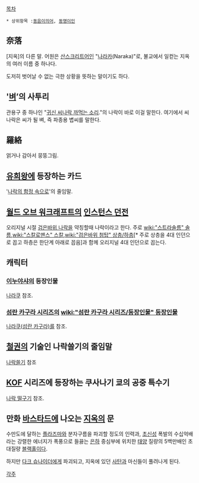 [[목차]]
 * 상위항목 :[[동음이의어]], [[동명이인]]
== 奈落 ==
[지옥]의 다른 말. 어원은 [[산스크리트어]]인 "[[나라카]](Naraka)"로, 불교에서 일컫는 지옥의 여러 이름 중 하나다.

도저히 벗어날 수 없는 극한 상황을 뜻하는 말이기도 하다.

== '[[벼]]’의 사투리 ==
관용구 중 하나인 "[[귀신 씻나락 까먹는 소리|귀신 씨나락 까먹는 소리]]."의 나락이 바로 이걸 말한다. 여기에서 씨나락은 씨가 될 벼, 즉 파종용 볍씨를 말한다.

== 羅絡 ==
얽거나 감아서 뭉뚱그림. 

== [[유희왕]]에 등장하는 카드 ==
'[[나락의 함정 속으로]]'의 줄임말.

== [[월드 오브 워크래프트]]의 [[인스턴스 던전]] ==
오리지널 시절 [[검은바위 나락]]을 약칭할때 나락이라고 한다. 주로 [[wiki:"스트라솔름" 솔름]],[[wiki:"스칼로맨스" 스칼]],[[wiki:"검은바위 첨탑" 상층/하층]][* 주로 상층을 4대 인던으로 꼽고 하층은 한단계 아래로 꼽음]과 함께 오리지널 4대 인던으로 꼽는다.
== 캐릭터 ==
=== [[이누야샤]]의 등장인물 ===
[[나라쿠]] 참조.
=== [[섬란 카구라 시리즈]]의 [[wiki:"섬란 카구라 시리즈/등장인물" 등장인물]] ===
[[나라쿠(섬란 카구라)]]를 참조.
== [[철권]]의 기술인 나락쓸기의 줄임말 ==

[[나락쓸기]] 참조
== [[KOF]] 시리즈에 등장하는 쿠사나기 쿄의 공중 특수기 == 
[[나락 떨구기]] 참조.

== 만화 [[바스타드]]에 나오는 [[지옥]]의 문 ==
수만도에 달하는 [[플라즈마]]와 분자구름을 파괴할 정도의 인력과, [[초신성]] 폭발의 수십억배라는 강렬한 에너지가 폭풍으로 들끓는 [[은하]] 중심부에 위치한 [[태양]] 질량의 5백만배인 초대질량 [[블랙홀]]이다.

하지만 [[다크 슈나이더]]에게 파괴되고, 지옥에 있던 [[사탄]]과 마신들이 풀려나게 된다. 

[[각주]]
